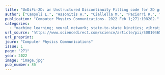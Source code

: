 ```yaml
---
title: "UnDiFi-2D: an Unstructured Discontinuity Fitting code for 2D grids"
author: ["Campoli L.", "Assonitis A.", "Ciallella M.", "Paciorri R.", "Bonfiglioli A.", "Ricchiuto M."]
publication: "Computer Physics Communications. 2022 Feb 1;271:108202."
categories:
  - "machine learning; neural network; state-to-state kinetics; vibrational relaxation; chemical reactions"
url_source: "https://www.sciencedirect.com/science/article/pii/S0010465521003143"
url_preprint: 
journ: "Computer Physics Communications"
issue: 1
page: "271"
year: 2022
image: "image.jpg"
pub_number: 86 
---
```

